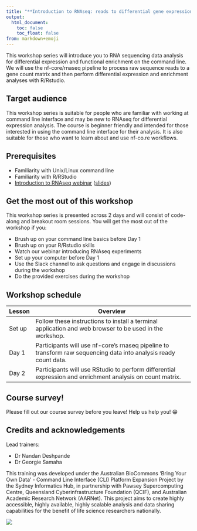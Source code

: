 ```yaml
---
title: "**Introduction to RNAseq: reads to differential gene expression workshop series**"
output:
  html_document:
    toc: false
    toc_float: false
from: markdown+emoji
---
```


This workshop series will introduce you to RNA sequencing data analysis for differential expression and functional enrichment on the command line. We will use the nf-core/rnaseq pipeline to process raw sequence reads to a gene count matrix and then perform differential expression and enrichment analyses with R/Rstudio.

## Target audience{.unlisted}

This workshop series is suitable for people who are familiar with working at command line interface and may be new to RNAseq for differential expression analysis. The course is beginner friendly and intended for those interested in using the command line interface for their analysis. It is also suitable for those who want to learn about and use nf-co.re workflows.

## Prerequisites{.unlisted}

* Familiarity with Unix/Linux command line
* Familiarity with R/RStudio
* [Introduction to RNAseq webinar](https://www.youtube.com/watch?v=tITR3WR_jWI) ([slides](https://doi.org/10.5281/zenodo.8323207))

## Get the most out of this workshop{.unlisted}

This workshop series is presented across 2 days and will consist of code-along and breakout room sessions. You will get the most out of the workshop if you:

* Brush up on your command line basics before Day 1
* Brush up on your R/Rstudio skills
* Watch our webinar introducing RNAseq experiments 
* Set up your computer before Day 1
* Use the Slack channel to ask questions and engage in discussions during the workshop
* Do the provided exercises during the workshop

## Workshop schedule{.unlisted}

|Lesson               |Overview                                                                                                                                                                                    |
|---------------------|--------------------------------------------------------------------------------------------------------------------------------------------------------------------------------------------|
|Set up | Follow these instructions to install a terminal application and web browser to be used in the workshop.                                                                                     |
|Day 1                | Participants will use nf-core’s rnaseq pipeline to transform raw sequencing data into analysis ready count data.                                               |
|Day 2                | Participants will use RStudio to perform differential expression and enrichment analysis on count matrix.|


## Course survey!{.unlisted}

Please fill out our course survey before you leave! Help us help you! 😁

## Credits and acknowledgements{.unlisted}

Lead trainers: 

* Dr Nandan Deshpande 
* Dr Georgie Samaha 

This training was developed under the Australian BioCommons ‘Bring Your Own Data’ - Command Line Interface (CLI) Platform Expansion Project by the Sydney Informatics Hub, in partnership with Pawsey Supercomputing Centre, Queensland Cyberinfrastructure Foundation (QCIF), and Australian Academic Research Network (AARNet). This project aims to create highly accessible, highly available, highly scalable analysis and data sharing capabilities for the benefit of life science researchers nationally.

![](./Figs/0.0_logos.png)